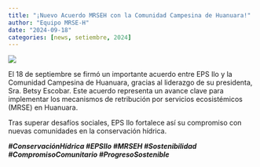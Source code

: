 ```yaml
---
title: "¡Nuevo Acuerdo MRSEH con la Comunidad Campesina de Huanuara!"
author: "Equipo MRSE-H"
date: "2024-09-18"
categories: [news, setiembre, 2024]
---
```


[![](thumbnail.jpg)](javascript:void(window.open('thumbnail.jpg','','width=600,height=400').onunload%20=%20function()%7Bwindow.history.back();%7D))

El 18 de septiembre se firmó un importante acuerdo entre EPS Ilo y la Comunidad Campesina de Huanuara, gracias al liderazgo de su presidenta, Sra. Betsy Escobar. Este acuerdo representa un avance clave para implementar los mecanismos de retribución por servicios ecosistémicos (MRSE) en Huanuara.

Tras superar desafíos sociales, EPS Ilo fortalece así su compromiso con nuevas comunidades en la conservación hídrica.

***#ConservaciónHídrica #EPSIlo #MRSEH #Sostenibilidad #CompromisoComunitario #ProgresoSostenible***
